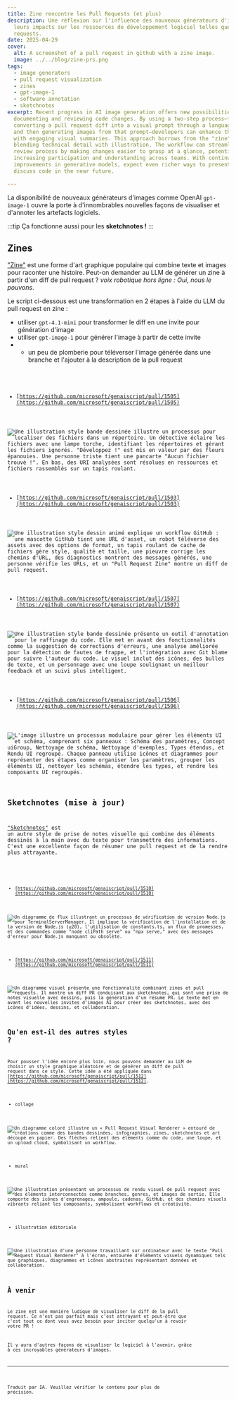 ```yaml
---
title: Zine rencontre les Pull Requests (et plus)
description: Une réflexion sur l'influence des nouveaux générateurs d'images et
  leurs impacts sur les ressources de développement logiciel telles que les pull
  requests.
date: 2025-04-29
cover:
  alt: A screenshot of a pull request in github with a zine image.
  image: ../../blog/zine-prs.png
tags:
  - image generators
  - pull request visualization
  - zines
  - gpt-image-1
  - software annotation
  - sketchnotes
excerpt: Recent progress in AI image generation offers new possibilities for
  documenting and reviewing code changes. By using a two-step process—first
  converting a pull request diff into a visual prompt through a language model
  and then generating images from that prompt—developers can enhance their PRs
  with engaging visual summaries. This approach borrows from the "zine" format,
  blending technical detail with illustration. The workflow can streamline the
  review process by making changes easier to grasp at a glance, potentially
  increasing participation and understanding across teams. With continued
  improvements in generative models, expect even richer ways to present and
  discuss code in the near future.

---
```



<BlogNarration />

La disponibilité de nouveaux générateurs d'images comme OpenAI `gpt-image-1` ouvre la porte à d'innombrables nouvelles façons de visualiser et d'annoter les artefacts logiciels.

:::tip
Ça fonctionne aussi pour les **sketchnotes !**
:::

## Zines

["Zine"](https://en.wikipedia.org/wiki/Zine) est une forme d'art graphique populaire qui combine texte et images pour raconter une histoire. Peut-on demander au LLM de générer un zine à partir d'un diff de pull request ? *voix robotique hors ligne : Oui, nous le pouvons*.

Le script ci-dessous est une transformation en 2 étapes à l'aide du LLM du pull request en zine :

* utiliser `gpt-4.1-mini` pour transformer le diff en une invite pour génération d'image
* utiliser `gpt-image-1` pour générer l'image à partir de cette invite
* * un peu de plomberie pour téléverser l'image générée dans une branche et l'ajouter à la description de la pull request

<Code code={code} lang="ts" wrap title="prd-zine.genai.mts" />

* [https://github.com/microsoft/genaiscript/pull/1505](https://github.com/microsoft/genaiscript/pull/1505)

![Une illustration style bande dessinée illustre un processus pour localiser des fichiers dans un répertoire. Un détective éclaire les fichiers avec une lampe torche, identifiant les répertoires et gérant les fichiers ignorés. "Développez !" est mis en valeur par des fleurs épanouies. Une personne triste tient une pancarte "Aucun fichier trouvé !". En bas, des URI analysées sont résolues en ressources et fichiers rassemblés sur un tapis roulant.](https://raw.githubusercontent.com/microsoft/genaiscript/refs/heads/genai-assets/522d1313a72276c6e257e8515aef10cefca29020918382165d523bed3ac84744.jpg)

* [https://github.com/microsoft/genaiscript/pull/1503](https://github.com/microsoft/genaiscript/pull/1503)

![Une illustration style dessin animé explique un workflow GitHub : une mascotte GitHub tient une URL d'asset, un robot téléverse des assets avec des options de format, un tapis roulant de cache de fichiers gère style, qualité et taille, une pieuvre corrige les chemins d'URL, des diagnostics montrent des messages générés, une personne vérifie les URLs, et un "Pull Request Zine" montre un diff de pull request.](https://raw.githubusercontent.com/microsoft/genaiscript/refs/heads/genai-assets/ac75c0e82897b9bc80b7bdbab503dacdee16da762f1048ae20d163c4d1b5e7ac.jpg)

* [https://github.com/microsoft/genaiscript/pull/1507](https://github.com/microsoft/genaiscript/pull/1507)

![Une illustration style bande dessinée présente un outil d'annotation pour le raffinage du code. Elle met en avant des fonctionnalités comme la suggestion de corrections d'erreurs, une analyse améliorée pour la détection de fautes de frappe, et l'intégration avec Git blame pour suivre l'auteur du code. Le visuel inclut des icônes, des bulles de texte, et un personnage avec une loupe soulignant un meilleur feedback et un suivi plus intelligent.](https://raw.githubusercontent.com/microsoft/genaiscript/refs/heads/genai-assets/1a2f6bff55de7c004d46cfd9b014b598f2be4903702095aaea02c01c95e0df4d.jpg)

* [https://github.com/microsoft/genaiscript/pull/1506](https://github.com/microsoft/genaiscript/pull/1506)

![L'image illustre un processus modulaire pour gérer les éléments UI et schéma, comprenant six panneaux : Schéma des paramètres, Concept uiGroup, Nettoyage de schéma, Nettoyage d'exemples, Types étendus, et Rendu UI regroupé. Chaque panneau utilise icônes et diagrammes pour représenter des étapes comme organiser les paramètres, grouper les éléments UI, nettoyer les schémas, étendre les types, et rendre les composants UI regroupés.](https://raw.githubusercontent.com/microsoft/genaiscript/refs/heads/genai-assets/1b560d071efb015942678ffc705eac01e0d1dad8fd1e88ab521c0283a535a278.jpg)

## Sketchnotes (mise à jour)

["Sketchnotes"](https://sketchyideas.co/sketchnotes/) est un autre style de prise de notes visuelle qui combine des éléments dessinés à la main avec du texte pour transmettre des informations. C'est une excellente façon de résumer une pull request et de la rendre plus attrayante.

<Code code={sketchCode} lang="ts" wrap title="prd-sketch.genai.mts" />

* [https://github.com/microsoft/genaiscript/pull/1510](https://github.com/microsoft/genaiscript/pull/1510)

![Un diagramme de flux illustrant un processus de vérification de version Node.js pour TerminalServerManager. Il implique la vérification de l'installation et de la version de Node.js (≥20), l'utilisation de constants.ts, un flux de promesses, et des commandes comme "node cliPath serve" ou "npx serve," avec des messages d'erreur pour Node.js manquant ou obsolète.](https://raw.githubusercontent.com/microsoft/genaiscript/refs/heads/genai-assets/034e747af0809c2ed0ed02f5e980cce1f48a6f80e0a3c63818694d3afa34647a.jpg)

* [https://github.com/microsoft/genaiscript/pull/1511](https://github.com/microsoft/genaiscript/pull/1511)

![Un diagramme visuel présente une fonctionnalité combinant zines et pull requests. Il montre un diff PR conduisant aux sketchnotes, qui sont une prise de notes visuelle avec dessins, puis la génération d'un résumé PR. Le texte met en avant les nouvelles invites d'images AI pour créer des sketchnotes, avec des icônes d'idées, dessins, et collaboration.](https://raw.githubusercontent.com/microsoft/genaiscript/refs/heads/genai-assets/d9461598f48703dceb7e4dd381292b713c993dbbde2dec3f2b2b18858d774dfb.jpg)

## Qu'en est-il des autres styles ?

Pour pousser l'idée encore plus loin, nous pouvons demander au LLM de choisir un style graphique aléatoire et de générer un diff de pull request dans ce style. Cette idée a été appliquée dans [https://github.com/microsoft/genaiscript/pull/1512](https://github.com/microsoft/genaiscript/pull/1512).

* collage

![Un diagramme coloré illustre un « Pull Request Visual Renderer » entouré de créations comme des bandes dessinées, infographies, zines, sketchnotes et art découpé en papier. Des flèches relient des éléments comme du code, une loupe, et un upload cloud, symbolisant un workflow.](https://raw.githubusercontent.com/microsoft/genaiscript/refs/heads/genai-assets/0cfbcad27efd026c72d23b2d75e801add50a67a7061585e8c680299e2fe8dae6.jpg)

* mural

![Une illustration présentant un processus de rendu visuel de pull request avec des éléments interconnectés comme branches, genres, et images de sortie. Elle comporte des icônes d'engrenages, ampoule, cadenas, GitHub, et des chemins visuels vibrants reliant les composants, symbolisant workflows et créativité.](https://raw.githubusercontent.com/microsoft/genaiscript/refs/heads/genai-assets/a672ed828a6fa1e5dc2561f120f9c35353a2ba27a10cc285a0d40c4a68581e66.jpg)

* illustration éditoriale

![Une illustration d'une personne travaillant sur ordinateur avec le texte "Pull Request Visual Renderer" à l'écran, entourée d'éléments visuels dynamiques tels que graphiques, diagrammes et icônes abstraites représentant données et collaboration.](https://raw.githubusercontent.com/microsoft/genaiscript/refs/heads/genai-assets/c5478b3f3015ee93578984a0c19874b5310fb556290309995077fb1f6077daa9.jpg)

## À venir

Le zine est une manière ludique de visualiser le diff de la pull request. Ce n'est pas parfait mais c'est attrayant et peut-être que c'est tout ce dont vous avez besoin pour inciter quelqu'un à revoir votre PR !

Il y aura d'autres façons de visualiser le logiciel à l'avenir, grâce à ces incroyables générateurs d'images.

<hr />

Traduit par IA. Veuillez vérifier le contenu pour plus de précision.
